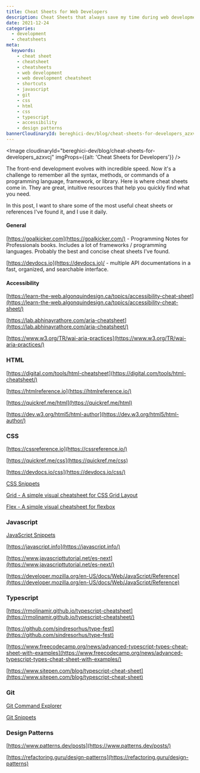 ```yaml
---
title: Cheat Sheets for Web Developers
description: Cheat Sheets that always save my time during web development 🚀
date: 2021-12-24
categories:
  - development
  - cheatsheets
meta:
  keywords:
    - cheat sheet
    - cheatsheet
    - cheatsheets
    - web development
    - web development cheatsheet
    - shortcuts
    - javascript
    - git
    - css
    - html
    - css
    - typescript
    - accessibility
    - design patterns
bannerCloudinaryId: bereghici-dev/blog/cheat-sheets-for-developers_azxvcj
---
```


<Image
  cloudinaryId="bereghici-dev/blog/cheat-sheets-for-developers_azxvcj"
  imgProps={{alt: 'Cheat Sheets for Developers'}}
/>

The front-end development evolves with incredible speed. Now it's a challenge to
remember all the syntax, methods, or commands of a programming language,
framework, or library. Here is where cheat sheets come in. They are great,
intuitive resources that help you quickly find what you need.

In this post, I want to share some of the most useful cheat sheets or references
I've found it, and I use it daily.

#### General

[https://goalkicker.com](https://goalkicker.com/) - Programming Notes for
Professionals books. Includes a lot of frameworks / programming languages.
Probably the best and concise cheat sheets I've found.

[https://devdocs.io](https://devdocs.io)/ - multiple API documentations in a fast, organized, and searchable interface.

#### Accessibility

[https://learn-the-web.algonquindesign.ca/topics/accessibility-cheat-sheet](https://learn-the-web.algonquindesign.ca/topics/accessibility-cheat-sheet/)

[https://lab.abhinayrathore.com/aria-cheatsheet](https://lab.abhinayrathore.com/aria-cheatsheet/)

[https://www.w3.org/TR/wai-aria-practices](https://www.w3.org/TR/wai-aria-practices/)

### HTML

[https://digital.com/tools/html-cheatsheet](https://digital.com/tools/html-cheatsheet/)

[https://htmlreference.io](https://htmlreference.io/)

[https://quickref.me/html](https://quickref.me/html)

[https://dev.w3.org/html5/html-author](https://dev.w3.org/html5/html-author/)

### CSS

[https://cssreference.io](https://cssreference.io/)

[https://quickref.me/css](https://quickref.me/css)

[https://devdocs.io/css](https://devdocs.io/css/)

[CSS Snippets](https://www.30secondsofcode.org/css/p/1)

[Grid - A simple visual cheatsheet for CSS Grid Layout](https://grid.malven.co/)

[Flex - A simple visual cheatsheet for flexbox](https://flexbox.malven.co/)

### Javascript

[JavaScript Snippets](https://www.30secondsofcode.org/)

[https://javascript.info](https://javascript.info/)

[https://www.javascripttutorial.net/es-next](https://www.javascripttutorial.net/es-next/)

[https://developer.mozilla.org/en-US/docs/Web/JavaScript/Reference](https://developer.mozilla.org/en-US/docs/Web/JavaScript/Reference)

### Typescript

[https://rmolinamir.github.io/typescript-cheatsheet](https://rmolinamir.github.io/typescript-cheatsheet/)

[https://github.com/sindresorhus/type-fest](https://github.com/sindresorhus/type-fest)

[https://www.freecodecamp.org/news/advanced-typescript-types-cheat-sheet-with-examples](https://www.freecodecamp.org/news/advanced-typescript-types-cheat-sheet-with-examples/)

[https://www.sitepen.com/blog/typescript-cheat-sheet](https://www.sitepen.com/blog/typescript-cheat-sheet)

### Git

[Git Command Explorer](https://gitexplorer.com/)

[Git Snippets](https://www.30secondsofcode.org/git/p/1)

### Design Patterns

[https://www.patterns.dev/posts](https://www.patterns.dev/posts/)

[https://refactoring.guru/design-patterns](https://refactoring.guru/design-patterns)

